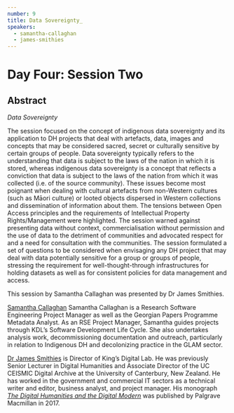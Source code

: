```yaml
---
number: 9
title: Data Sovereignty_
speakers:
  - samantha-callaghan
  - james-smithies
---
```


# Day Four: Session Two

## Abstract

_Data Sovereignty_

The session focused on the concept of indigenous data sovereignty and its
application to DH projects that deal with artefacts, data, images and concepts
that may be considered sacred, secret or culturally sensitive by certain groups
of people. Data sovereignty typically refers to the understanding that data is
subject to the laws of the nation in which it is stored, whereas indigenous data
sovereignty is a concept that reflects a conviction that data is subject to the
laws of the nation from which it was collected (i.e. of the source community).
These issues become most poignant when dealing with cultural artefacts from
non-Western cultures (such as Māori culture) or looted objects dispersed in
Western collections and dissemination of information about them. The tensions
between Open Access principles and the requirements of Intellectual Property
Rights/Management were highlighted. The session warned against presenting data
without context, commercialisation without permission and the use of data to the
detriment of communities and advocated respect for and a need for consultation
with the communities. The session formulated a set of questions to be considered
when envisaging any DH project that may deal with data potentially sensitive for
a group or groups of people, stressing the requirement for well-thought-through
infrastructures for holding datasets as well as for consistent policies for data
management and access.

This session by Samantha Callaghan was presented by Dr James Smithies.

<Download download="docs/4.2-Data_Sovereignty.pdf" />
<Speakers>

[Samantha Callaghan](https://www.kdl.kcl.ac.uk/who-we-are/samantha-callaghan/)
Samantha Callaghan is a Research Software Engineering Project Manager as well as
the Georgian Papers Programme Metadata Analyst. As an RSE Project Manager,
Samantha guides projects through KDL’s Software Development Life Cycle. She also
undertakes analysis work, decommissioning documentation and outreach,
particularly in relation to Indigenous DH and decolonizing practice in the GLAM
sector.

<Speaker speaker="james-smithies">

[Dr James Smithies](https://www.kdl.kcl.ac.uk/who-we-are/dr-james-smithies/) is
Director of King’s Digital Lab. He was previously Senior Lecturer in Digital
Humanities and Associate Director of the UC CEISMIC Digital Archive at the
University of Canterbury, New Zealand. He has worked in the government and
commercial IT sectors as a technical writer and editor, business analyst, and
project manager. His monograph
[_The Digital Humanities and the Digital Modern_](https://www.palgrave.com/gp/book/9781137499431)
was published by Palgrave Macmillan in 2017.
